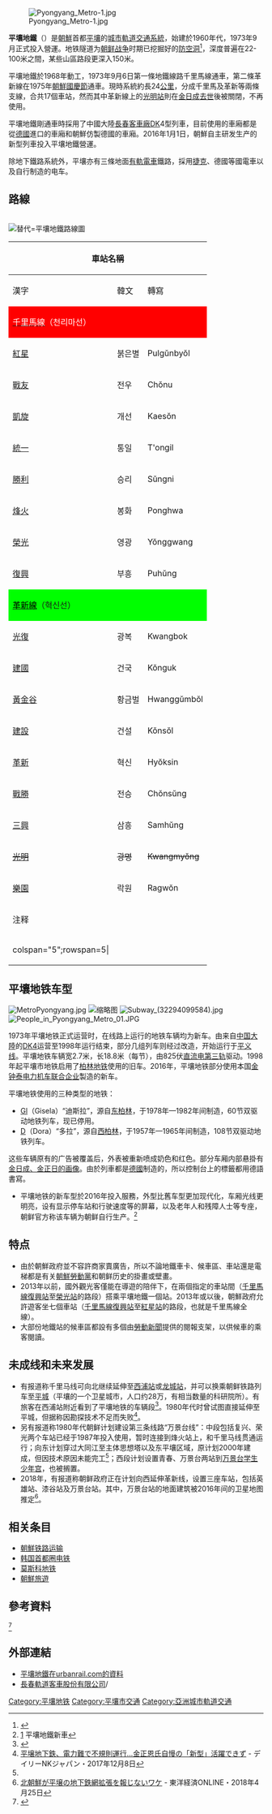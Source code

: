 {{NoteTA |G1=Railway |G2=Transport
|G3=Country}}
{{Infobox public transit
|name=平壤地鐵
|native_name={{lang|ko|평양 지하철도}}
|image=Logo of the Pyongyang Metro.svg
|map=[[File:Pyongyang_metro_geographically_accurate_map.png|300px]]
|locale={{PRK}}[[平壤市|平壤市]]
|service_type=[[城市軌道交通系統|地铁]]|
|began_operation=1973年9月（{{age in years|1973|age=no}}）
|system_length=22.5[[公里|公里]]
|lines=2 {{small|([[千里馬線|千里馬線]], [[革新線|革新線]])}}
|stations=16 {{small|(千里馬線 8, 革新線 8)}}
|ridership= 平日 400,000<br />节日 700,000<br />(2019年7月)
|track_gauge={{standard gauge}}
|operator= 平壤地鐵管理局
|hq=
|key_person=
|website= 
}}
[[File:Pyongyang_Metro-1.jpg|thumb]]

'''平壤地鐵'''（{{kor|名=北|諺=평양 지하철도|漢=平壤地下鐵道|羅=P'yŏngyang Chihachŏl|f=y}}）是[[朝鮮民主主義人民共和國|朝鮮]]首都[[平壤|平壤]]的[[城市軌道交通系統|城市軌道交通系統]]，始建於1960年代，1973年9月正式投入營運。地铁隧道为[[朝鲜战争|朝鲜战争]]时期已挖掘好的[[防空洞|防空洞]]<ref>{{cite book|title=北京城建设计研究总院院志简编（1958-2008）|date=2008|publisher=北京城建设计研究总院}}</ref>，深度普遍在22-100米之間，某些山區路段更深入150米。{{citation needed}}

平壤地鐵於1968年動工，1973年9月6日第一條地鐵線路千里馬線通車，第二條革新線在1975年[[朝鮮國慶節|朝鮮國慶節]]通車。現時系統約長24[[公里|公里]]，分成千里馬及革新等兩條支線，合共17個車站，然而其中革新線上的[[光明站_(平壤市)|光明站]]則在[[金日成|金日成]][[金日成之死|去世]]後被關閉，不再使用。

平壤地鐵剛通車時採用了中國大陸[[長春客車廠|長春客車廠]]DK4型列車，目前使用的車廂都是從[[德國|德國]]進口的車廂和朝鮮仿製德國的車廂。2016年1月1日，朝鮮自主研发生产的新型列車投入平壤地鐵營運。

除地下鐵路系統外，平壤亦有三條地面[[平壤有轨电车|有軌電車]]鐵路，採用[[捷克|捷克]]、德國等國電車以及自行制造的电车。

== 路線 ==
<br />
[[File:Pyonyang_Metro_and_Tram.svg|替代=平壤地鐵路線圖]]
{|class="wikitable"
!colspan="3"|車站名稱
!rowspan="2"|車站接駁路線
!rowspan="2"|啟用日期
|-
!漢字!!韓文!!轉寫
|-
!colspan=5 style="background: #FF0000; color:#FFFFFF;"|[[千里馬線|<span style="color:#FFFFFF;">千里馬線</span>]]（천리마선）
|-align="center"
|[[紅星站_(朝鮮)|紅星]]
|붉은별
|Pulgŭnbyŏl
|
|rowspan=6|1973年9月6日
|-align="center"
|[[戰友站|戰友]]
|전우
|Chŏnu
|[[革新線|革新線]][[戰勝站|戰勝站]]
|-align="center"
|[[凱旋站_(朝鮮民主主義人民共和國)|凱旋]]
|개선
|Kaesŏn
|rowspan=6|
|-align="center"
|[[統一站|統一]]
|통일
|T'ongil
|-align="center"
|[[勝利站_(平壤市)|勝利]]
|승리
|Sŭngni
|-align="center"
|[[烽火站|烽火]]
|봉화
|Ponghwa
|-align="center"
|[[荣光站_(平壤市)|榮光]]
|영광
|Yŏnggwang
|rowspan=2|1987年4月10日
|-align="center"
|[[復興站|復興]]
|부흥
|Puhŭng
|-
!colspan=5 style="background: #00FF00;"|[[革新線|<span style="color:#000000;">革新線</span>]]（혁신선）
|-align="center"
|[[光復站_(平壤市)|光復]]
|광복
|Kwangbok
|rowspan=5|
|rowspan=2|1978年9月9日
|-align="center"
|[[建国站_(平壤市)|建國]]
|건국
|Kŏnguk
|-align="center"
|[[黃金谷站|黃金谷]]
|황금벌
|Hwanggŭmbŏl
|rowspan=2|1978年9月6日
|-align="center"
|[[建設站_(平壤市)|建設]]
|건설
|Kŏnsŏl
|-align="center"
|[[革新站|革新]]
|혁신
|Hyŏksin
|rowspan=5|1975年9月9日
|-align="center"
|[[戰勝站|戰勝]]
|전승
|Chŏnsŭng
|[[千里馬線|千里馬線]][[戰友站|戰友站]]
|-align="center"
|[[三興站|三興]]
|삼흥
|Samhŭng
|rowspan=3|
|-align="center"
|<s>[[光明站_(平壤市)|光明]]</s>{{NoteTag|註：自從[[朝鮮民主主義人民共和國主席|朝鮮國家主席]][[金日成|金日成]]去世以後，[[光明站_(平壤市)|光明站]]便開始無限期停用。有指光明站停用是因為金日成死後「沒了光明」而停用。}}
|<s>광명</s>
|<s>Kwangmyŏng</s>
|-align="center"
|[[樂園站|樂園]]
|락원
|Ragwŏn
|-
!colspan="5"|注释
|-
|colspan="5";rowspan=5|{{Notefoot}}
|}

== 平壤地铁车型 ==
[[File:MetroPyongyang.jpg|thumb]] 
[[File:Pyongyang_metro_station_2.jpg|缩略图]]
[[File:Subway_(32294099584).jpg|thumb]]
[[File:People_in_Pyongyang_Metro_01.JPG|thumb]]

1973年平壤地铁正式运营时，在线路上运行的地铁车辆均为新车。由来自[[中国大陸|中国大陸]]的[[平壤地铁DK4型电动车组|DK4]]运营至1998年运行结束，部分几组列车则经过改造，开始运行于[[平义线|平义线]]。平壤地铁车辆宽2.7米，长18.8米（每节），由825伏[[直流电|直流电]][[第三轨供电|第三轨]]驱动。1998年起平壤市地铁启用了[[柏林地铁|柏林地铁]]使用的旧车。2016年，平壤地铁部分使用本国[[金钟泰电力机车联合企业|金钟泰电力机车联合企业]]製造的新车。

平壤地铁使用的三种类型的地铁：

* [[平壤地铁Gl型电动车组|Gl]]（Gisela）“迪斯拉”，源自[[东柏林|东柏林]]，于1978年—1982年间制造，60节双驱动地铁列车，现已停用。
* [[平壤地铁D型电动车组|D]]（Dora）“多拉”，源自[[西柏林|西柏林]]，于1957年—1965年间制造，108节双驱动地铁列车。

这些车辆原有的广告被覆盖后，外表被重新喷成奶色和红色。部分车厢内部悬掛有[[金日成金正日肖像|金日成、金正日的画像]]。由於列車都是[[德國|德國]]制造的，所以控制台上的標籤都用德語書寫。

* 平壤地铁的新车型於2016年投入服務，外型比舊车型更加现代化，车厢光线更明亮，设有显示停车站和行驶速度等的屏幕，以及老年人和残障人士等专座，朝鲜官方称该车辆为朝鲜自行生产。<ref>[http://www.ditiezu.com/thread-431586-1-1.html] {{Wayback|url=http://www.ditiezu.com/thread-431586-1-1.html |date=20160304125836 }} 平壤地鐵新車</ref>

{{gallery
|width=200
|File:Ex pyongyang metro.JPG|改装后运用于朝鲜国铁的DK4
|File:Pyongyang_metro_LED_line_map_2.jpg|站內的閃燈式指示牌
|File:Public newspaper reading stand in Pyongyang metro 3.jpg|站內的貼報牆
}}

== 特点 ==
*由於朝鮮政府並不容許商家賣廣告，所以不論地鐵車卡、候車區、車站還是電梯都是有关[[朝鮮勞動黨|朝鮮勞動黨]]和朝鲜历史的掛畫或壁畫。
*2013年以前，國外觀光客僅能在導遊的陪伴下，在兩個指定的車站間（[[千里馬線|千里馬線]][[復興站|復興站]]至[[榮光站|榮光站]]的路段）搭乘平壤地鐵一個站。2013年或以後，朝鮮政府允許遊客坐七個車站（[[千里馬線|千里馬線]][[復興站|復興站]]至[[红星站_(朝鲜)|紅星站]]的路段，也就是千里馬線全線）。
*大部份地鐵站的候車區都設有多個由[[勞動新聞|勞動新聞]]提供的閱報支架，以供候車的乘客閱讀。

== 未成线和未来发展 ==

* 有报道称千里马线可向北继续延伸至[[西浦站_(平壤市)|西浦站]]或[[龙城站|龙城站]]，并可以换乘朝鲜铁路列车至[[平城市|平城]]（平壤的一个卫星城市，人口约28万，有相当数量的科研院所）。有旅客在西浦站附近看到了平壤地铁的车辆段<ref>{{Cite web|title=平壌地下鉄 千里馬線|url=http://2427junction.com/dprkpyongyangcl.html|access-date=2020-07-20|website=2427junction.com|archive-date=2019-12-22|archive-url=https://web.archive.org/web/20191222094540/http://2427junction.com/dprkpyongyangcl.html|dead-url=no}}</ref>。1980年代时曾试图直接延伸至平城，但据称因勘探技术不足而失败<ref name="dailynk171208">[https://dailynk.jp/archives/100601 平壌地下鉄、電力難で不規則運行…金正恩氏自慢の「新型」活躍できず] {{Wayback|url=https://dailynk.jp/archives/100601 |date=20200726120653 }} - デイリーNKジャパン・2017年12月8日</ref>。
* 另有报道称1980年代朝鲜计划建设第三条线路“万景台线”：中段包括复兴、荣光两个车站已经于1987年投入使用，暂时连接到烽火站上，和千里马线贯通运行；向东计划穿过大同江至主体思想塔以及东平壤区域，原计划2000年建成，但因技术原因未能完工<ref name="dailynk171208" />；西段计划设置青春、万景台两站到[[万景台学生少年宫|万景台学生少年宫]]，也被搁置。
* 2018年，有报道称朝鲜政府正在计划向西延伸革新线，设置三座车站，包括英雄站、漆谷站及万景台站。其中，万景台站的地面建筑被2016年间的卫星地图推定<ref name="toyokeizai">[https://toyokeizai.net/articles/-/218389 北朝鮮が平壌の地下鉄網拡張を報じないワケ] {{Wayback|url=https://toyokeizai.net/articles/-/218389 |date=20200726132512 }} - 東洋経済ONLINE・2018年4月25日</ref>。

== 相关条目 ==
* [[朝鮮铁路运输|朝鮮铁路运输]]
* [[韩国首都圈电铁|韩国首都圈电铁]]
* [[莫斯科地铁|莫斯科地铁]]
*[[朝鮮旅遊|朝鮮旅遊]]

==參考資料==
<ref>{{Cite web|title=平壤市民扎堆体验国产地铁：我们国家的技术多么强大！|url=https://www.guancha.cn/Neighbors/2016_02_15_351087.shtml|work=www.guancha.cn|accessdate=2019-02-06|archive-date=2019-02-07|archive-url=https://web.archive.org/web/20190207015117/https://www.guancha.cn/Neighbors/2016_02_15_351087.shtml|dead-url=no}}</ref>{{reflist}}

== 外部連結 ==
{{Commons|Pyongyang Metro|平壤地鐵}}
{{portal box|城市軌道交通}}
*[http://www.urbanrail.net/as/kr/pyongyang/pyongyang.htm 平壤地鐵在urbanrail.com的資料] {{Wayback|url=http://www.urbanrail.net/as/kr/pyongyang/pyongyang.htm |date=20150411070647 }}{{en}}
* [https://web.archive.org/web/20061105184238/http://www.cccar.com.cn/ 長春軌道客車股份有限公司]{{zh}}/{{en}}

{{亞洲城市軌道交通系統}}

[[Category:平壤地铁|Category:平壤地铁]]
[[Category:平壤市交通|Category:平壤市交通]]
[[Category:亞洲城市軌道交通|Category:亞洲城市軌道交通]]